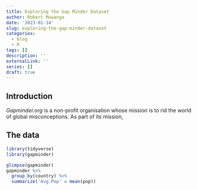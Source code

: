 ```yaml
---
title: Exploring the Gap Minder Dataset
author: Robert Muwanga
date: '2023-01-14'
slug: exploring-the-gap-minder-dataset
categories:
  - blog
  - R
tags: []
description: ''
externalLink: ''
series: []
draft: true
---
```


## Introduction

*Gapminder.org* is a non-profit organisation whose mission is to rid the world of global misconceptions. As part of its mission, 

## The data

```r
library(tidyverse)
library(gapminder)

glimpse(gapminder)
gapminder %>% 
  group_by(country) %>%
  summarize('Avg.Pop' = mean(pop))

```